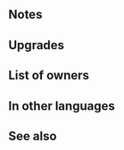 {{Weapon Infobox
|tagid=SID_約束の花＋
|weaponName=Pact Blooms+
|image=wep_mg156
|weaponType=Blue Tome
|might=12
|range=2
|effect=If unit is within 2 spaces of an ally, inflicts Atk/Res-5 on foe during combat, and when unit deals damage to foe during combat, restores 4 HP to unit. (Triggers even if 0 damage is dealt.)
|cost=300
|exclusive=0
|statModifiers=0,12,0,0,0
|required=Pact Blooms
|refinePaths=default
|refineSP=350
|refineMedals=500
|refineStones=50
|intID=2429
|sort=90001
|value=15
|timingID=1
|abilityID=210
|limit1ID=14
|properties=
}}
==Notes==
{{Temporary debuffs}}
{{CombatHPRecovery}}
==Upgrades==
{{Weapon Upgrade List}}
==List of owners==
{{Skill Hero List}}
==In other languages==
{{OtherLanguages
|japanese=約束の花＋
|german=Kontraktblüten+
|spanishEU=Pacto floral +
|spanishLA=Pacto floral +
|french=Fleurs de pacte +
|italian=Fiori del vincolo+
|chineseTW=約定之花＋
|portuguese=Contrato floral+
}}
==See also==
{{See also skills|cond=Description LIKE '%inflicts Atk/%-%during combat%unit deals damage to foe during combat, restores%HP to unit%'}}
{{Weapons Navbox}}